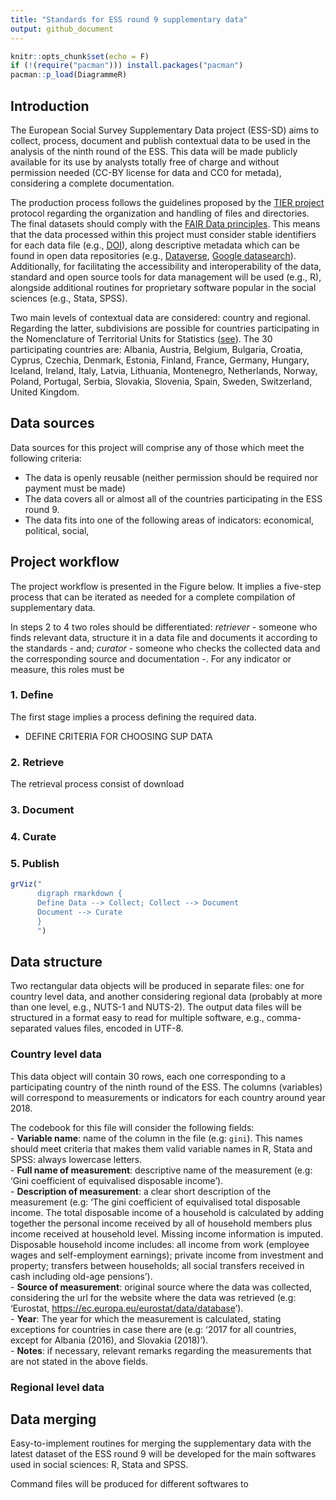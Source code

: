 ```yaml
---
title: "Standards for ESS round 9 supplementary data"
output: github_document
---
```


```r
knitr::opts_chunk$set(echo = F)
if (!(require("pacman"))) install.packages("pacman")
pacman::p_load(DiagrammeR)
```

## Introduction

The European Social Survey Supplementary Data project (ESS-SD) aims to collect, process, document and publish contextual data to be used in the analysis of the ninth round of the ESS. This data will be made publicly available for its use by analysts totally free of charge and without permission needed (CC-BY license for data and CC0 for metada), considering a complete documentation.

The production process follows the guidelines proposed by the [TIER project](https://www.projecttier.org/) protocol regarding the organization and handling of files and directories. The final datasets should comply with the [FAIR Data principles](https://www.go-fair.org/fair-principles/). This means that the data processed within this project must consider stable identifiers for each data file (e.g., [DOI](https://www.doi.org/)), along descriptive metadata which can be found in open data repositories (e.g., [Dataverse](https://dataverse.org/), [Google datasearch](https://datasetsearch.research.google.com/)). Additionally, for facilitating the accessibility and interoperability of the data, standard and open source tools for data management will be used (e.g., R), alongside additional routines for proprietary software popular in the social sciences (e.g., Stata, SPSS).

Two main levels of contextual data are considered: country and regional. Regarding the latter, subdivisions are possible for countries participating in the Nomenclature of Territorial Units for Statistics
 ([see](https://ec.europa.eu/eurostat/web/nuts/background)). The 30 participating countries are: Albania, Austria, Belgium, Bulgaria, Croatia, Cyprus, Czechia, Denmark, Estonia, Finland, France, Germany, Hungary, Iceland, Ireland, Italy, Latvia, Lithuania, Montenegro, Netherlands, Norway, Poland, Portugal, Serbia, Slovakia, Slovenia, Spain, Sweden, Switzerland, United Kingdom.

## Data sources

Data sources for this project will comprise any of those which meet the following criteria:

- The data is openly reusable (neither permission should be required nor payment must be made)
- The data covers all or almost all of the countries participating in the ESS round 9.
- The data fits into one of the following areas of indicators: economical, political, social, 

## Project workflow 

The project workflow is presented in the Figure below. It implies a five-step process that can be iterated as needed for a complete compilation of supplementary data.

In steps 2 to 4 two roles should be differentiated: *retriever* - someone who finds relevant data, structure it in a data file and documents it according to the standards - and; *curator* - someone who checks the collected data and the corresponding source and documentation -. For any indicator or measure, this roles must be 


### 1. Define

The first stage implies a process defining the required data.

- DEFINE CRITERIA FOR CHOOSING SUP DATA


### 2. Retrieve

The retrieval process consist of download

### 3. Document


### 4. Curate


### 5. Publish



```r
grViz("
      digraph rmarkdown {
      Define Data --> Collect; Collect --> Document
      Document --> Curate
      }
      ")
```


## Data structure

Two rectangular data objects will be produced in separate files: one for country level data, and another considering regional data (probably at more than one level, e.g., NUTS-1 and NUTS-2). The output data files will be structured in a format easy to read for multiple software, e.g., comma-separated values files, encoded in UTF-8.

### Country level data

This data object will contain 30 rows, each one corresponding to a participating country of the ninth round of the ESS. The columns (variables) will correspond to measurements or indicators for each country around year 2018.

The codebook for this file will consider the following fields:  
- **Variable name**: name of the column in the file (e.g: `gini`). This names should meet criteria that makes them valid variable names in R, Stata and SPSS: always lowercase letters.  
- **Full name of measurement**: descriptive name of the measurement (e.g: 'Gini coefficient of equivalised disposable income').   
- **Description of measurement**: a clear short description of the measurement (e.g: 'The gini coefficient of equivalised total disposable income. The total disposable income of a household is calculated by adding together the personal income received by all of household members plus income received at household level. Missing income information is imputed. Disposable household income includes: all income from work (employee wages and self-employment earnings); private income from investment and property; transfers between households; all social transfers received in cash including old-age pensions').  
- **Source of measurement**: original source where the data was collected, considering the url for the website where the data was retrieved (e.g: 'Eurostat, <https://ec.europa.eu/eurostat/data/database>').  
- **Year**: The year for which the measurement is calculated, stating exceptions for countries in case there are (e.g: '2017 for all countries, except for Albania (2016), and Slovakia (2018)').  
- **Notes**: if necessary, relevant remarks regarding the measurements that are not stated in the above fields. 

### Regional level data




## Data merging

Easy-to-implement routines for merging the supplementary data with the latest dataset of the ESS round 9 will be developed for the main softwares used in social sciences: R, Stata and SPSS.

Command files will be produced for different softwares to

